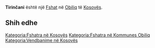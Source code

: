 {{Fshat në Kosovës
 | Emri                = Tirinčani
| srp_N_name = Tirinčani
| srp_N_FULL_NAME_RO = Tirinčani Terinčani
| srp_N_FULL_NAME_ND_RO = Tirincani Terincani
| srp_N_SORT_NAME_RG = TIRINCANI TERINCANI
| srp_N_FULL_NAME_RG = Tirinčani Terinčani
| srp_N_FULL_NAME_ND_RG = Tirincani Terincani
| srp_V_name = Perinčani
| srp_V_FULL_NAME_RO = Perinčani
| srp_V_FULL_NAME_ND_RO = Perincani
| srp_V_SORT_NAME_RG = PERINCANI
| srp_V_FULL_NAME_RG = Perinčani
| srp_V_FULL_NAME_ND_RG = Perincani

 | Emri (Rasa dhanore) = 
 | Figura              = 
 | Shteti              = Kosovo
 | Komuna              = Obiliq
 | Kodi postar         = 
 | Sipërfaqja          = 

 | Popullsia           = 

 | Regj. i popullsisë  = 
 | Dend. e popullsisë  = 
 | Faqja zyrtare       = 
 <!--- Koordinatat ----> 
 | Gjerësia            = 42.566111
 | Gjatësia            = 21.388889
 | Lartësia            = 
}}
'''Tirinčani''' është një [[Fshat]] në [[Obiliq]] të [[Kosovës]].

<!-- == Gjeografia == -->
<!-- == Historia == -->
<!-- == Demografia == -->
== Shih edhe ==
{{Komuna Obiliq}}
{{Kosovo-Administrata-Cung}}

[[Kategoria:Fshatra në Kosovës]]
[[Kategoria:Fshatra në Kommunes Obiliq]]
[[Kategoria:Vendbanime në Kosovës]]